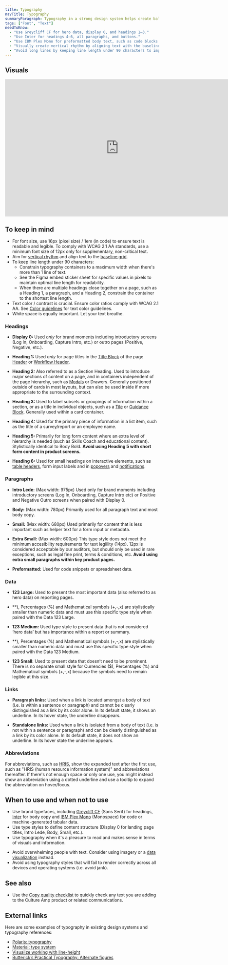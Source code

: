 ```yaml
---
title: Typography
navTitle: Typography
summaryParagraph: Typography in a strong design system helps create balance and hierarchy for textual information. By creating structure within a page, text becomes enjoyable and appealing to read. We aim to ensure type within our product complies with WCAG 2.1 AA standards.
tags: ["Font", "Text"]
needToKnow:
  - "Use Greycliff CF for hero data, display 0, and headings 1–3."
  - "Use Inter for headings 4–6, all paragraphs, and buttons."
  - "Use IBM Plex Mono for preformatted body text, such as code blocks."
  - "Visually create vertical rhythm by aligning text with the baseline grid. We are moving away from a technical baseline grid."
  - "Avoid long lines by keeping line length under 90 characters to improve readability."
---
```



## Visuals

<iframe style="border: none;" width="744" height="450" src="https://www.figma.com/embed?embed_host=share&url=https%3A%2F%2Fwww.figma.com%2Ffile%2Fe3TyAOZKfLg9cA01Iy1Mgm%2FKaizen-Site-embed%3Fnode-id%3D22080%253A18" allowfullscreen></iframe>

## To keep in mind

* For font size, use 16px (pixel size) / 1em (in code) to ensure text is readable and legible. To comply with WCAG 2.1 AA standards, use a minimum font size of 12px only for supplementary, non-critical text.
* Aim for [vertical rhythm](/guidelines/vertical-rhythm-and-baseline-grid) and align text to the [baseline grid](/guidelines/vertical-rhythm-and-baseline-grid).
* To keep line length under 90 characters:
    * Constrain typography containers to a maximum width when there's more than 1 line of text.
    * See the Figma embed sticker sheet for specific values in pixels to maintain optimal line length for readability.
    * When there are multiple headings close together on a page, such as a Heading 1, a paragraph, and a Heading 2, constrain the container to the shortest line length.
* Text color / contrast is crucial. Ensure color ratios comply with WCAG 2.1 AA. See [Color guidelines](/guidelines/color) for text color guidelines.
* White space is equally important. Let your text breathe.

### Headings

- **Display 0:** Used *only* for brand moments including introductory screens (Log In, Onboarding, Capture Intro, etc.) or outro pages (Positive, Negative, etc.).

- **Heading 1:** Used *only* for page titles in the [Title Block](/guidelines/header/#title-block) of the page [Header](/guidelines/header/) or [Workflow Header](/guidelines/workflow/).

- **Heading 2:** Also referred to as a Section Heading. Used to introduce major sections of content on a page, and in containers independent of the page hierarchy, such as [Modals](/components/modal/) or Drawers. Generally positioned outside of cards in most layouts, but can also be used inside if more appropriate to the surrounding context.

- **Heading 3:** Used to label subsets or groupings of information within a section, or as a title in individual objects, such as a [Tile](/components/tile/) or [Guidance Block](/components/guidance-block/). Generally used within a card container. 

- **Heading 4:** Used for the primary piece of information in a list item, such as the title of a survey/report or an employee name.

- **Heading 5:** Primarily for long form content where an extra level of hierarchy is needed (such as Skills Coach and educational content). Stylistically identical to Body Bold. **Avoid using Heading 5 with short form content in product screens.**

- **Heading 6:** Used for small headings on interactive elements, such as [table headers](/components/table/), form input labels and in [popovers]((/components/popover/)) and [notifications](/guidelines/notifications/).


### Paragraphs

- **Intro Lede:** (Max width: 975px) Used only for brand moments including introductory screens (Log In, Onboarding, Capture Intro etc) or Positive and Negative Outro screens when paired with Display 0.

- **Body:** (Max width: 780px) Primarily used for all paragraph text and most body copy.

- **Small:** (Max width: 680px) Used primarily for content that is less important such as helper text for a form input or metadata.

- **Extra Small:** (Max width: 600px) This type style does not meet the minimum accesibility requirements for text legiility (14px). 12px is considered acceptable by our auditors, but should only be used in rare exceptions, such as legal fine print, terms & conditions, etc. **Avoid using extra small paragraphs within key product pages.**

- **Preformatted:** Used for code snippets or spreadsheet data.

### Data

- **123 Large:** Used to present the most important data (also referred to as hero data) on reporting pages.

- **$% Large:** Currencies ($), Percentages (%) and Mathematical symbols (+,-,x) are stylistically smaller than numeric data and must use this specific type style when paired with the Data 123 Large.

- **123 Medium:** Used type style to present data that is not considered ‘hero data’ but has importance within a report or summary.

- **$% Medium:** Currencies ($), Percentages (%) and Mathematical symbols (+,-,x) are stylistically smaller than numeric data and must use this specific type style when paired with the Data 123 Medium.

- **123 Small:** Used to present data that doesn’t need to be prominent. There is no separate small style for Currencies ($), Percentages (%) and Mathematical symbols (+,-,x) because the symbols need to remain legible at this size.


### Links

- **Paragraph links:** Used when a link is located amongst a body of text (i.e. is within a sentence or paragraph) and cannot be clearly distinguished as a link by its color alone. In its default state, it shows an underline. In its hover state, the underline disappears.

- **Standalone links:** Used when a link is isolated from a body of text (i.e. is not within a sentence or paragraph) and can be clearly distinguished as a link by its color alone. In its default state, it does not show an underline. In its hover state the underline appears.

### Abbreviations

For abbreviations, such as <abbr title="human resource information system">HRIS</abbr>, show the expanded text after the first use, such as "HRIS (human resource information system)" and abbreviations thereafter. If there's not enough space or only one use, you might instead show an abbreviation using a dotted underline and use a tooltip to expand the abbreviation on hover/focus.

## When to use and when not to use

<WhenToUseAndWhenNotToUse>
<WhenToUse>

* Use brand typefaces, including [Greycliff CF](https://connary.com/greycliff.html) (Sans Serif) for headings, [Inter](https://rsms.me/inter/) for body copy and [IBM Plex Mono](https://boldmonday.com/custom/ibm/) (Monospace) for code or machine-generated tabular data.
* Use type styles to define content structure (Display 0 for landing page titles, Intro Lede, Body, Small, etc.).
* Use typography when it's a pleasure to read and makes sense in terms of visuals and information.

</WhenToUse>
<WhenNotToUse>

* Avoid overwhelming people with text. Consider using imagery or a [data visualization](/guidelines/data-visualization) instead.
* Avoid using typography styles that will fail to render correctly across all devices and operating systems (i.e. avoid jank).

</WhenNotToUse>
</WhenToUseAndWhenNotToUse>

## See also

* Use the [Copy quality checklist](/language/check/) to quickly check any text you are adding to the Culture Amp product or related communications.

## External links

Here are some examples of typography in existing design systems and typography references:

- [Polaris: typography](https://polaris.shopify.com/design/typography#navigation)
- [Material: type system](https://material.io/design/typography/the-type-system.html)
- [Visualize working with line-height](https://aresluna.org/line-height-playground/)
- [Butterick’s Practical Typography: Alternate figures](https://practicaltypography.com/alternate-figures.html)
